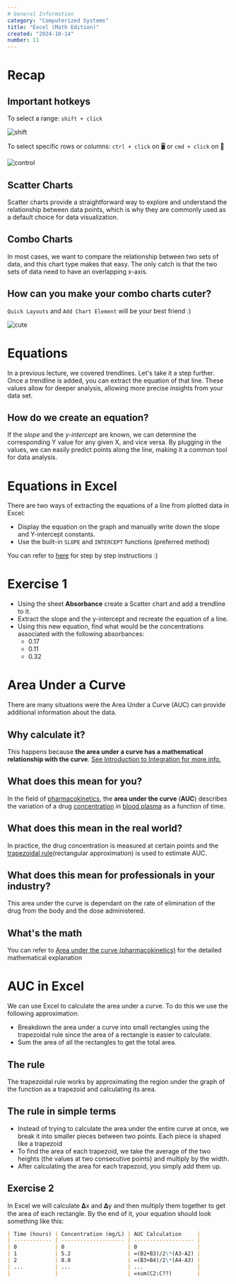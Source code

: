 ```yaml
---
# General Information
category: "Computerized Systems"
title: "Excel (Math Edition)"
created: "2024-10-14"
number: 11
---
```


# Recap

## Important hotkeys

To select a range: `shift + click`

![shift](./assets/shift.gif)

To select specific rows or columns: `ctrl + click` on 🖥️ or `cmd + click` on 🍎

![control](./assets/control.gif)

## Scatter Charts

Scatter charts provide a straightforward way to explore and understand the relationship between data points, which is why they are commonly used as a default choice for data visualization.

## Combo Charts

In most cases, we want to compare the relationship between two sets of data, and this chart type makes that easy. The only catch is that the two sets of data need to have an overlapping x-axis.

## How can you make your combo charts cuter?

`Quick Layouts` and `Add Chart Element` will be your best friend :)

![cute](./assets/cuter.gif)

# Equations

In a previous lecture, we covered trendlines. Let's take it a step further. Once a trendline is added, you can extract the equation of that line. These values allow for deeper analysis, allowing more precise insights from your data set.

## How do we create an equation?

If the _slope_ and the _y-intercept_ are known, we can determine the corresponding Y value for any given X, and vice versa. By plugging in the values, we can easily predict points along the line, making it a common tool for data analysis.

# Equations in Excel

There are two ways of extracting the equations of a line from plotted data in Excel:

- Display the equation on the graph and manually write down the slope and Y-intercept constants.
- Use the built-in `SLOPE` and `INTERCEPT` functions (preferred method)

You can refer to [here](https://www.ablebits.com/office-addins-blog/2019/01/16/excel-trendline-types-equations-formulas/) for step by step instructions :)

# Exercise 1

- Using the sheet **Absorbance** create a Scatter chart and add a trendline to it.
- Extract the slope and the y-intercept and recreate the equation of a line.
- Using this new equation, find what would be the concentrations associated with the following absorbances:
  - 0.17
  - 0.11
  - 0.32

# Area Under a Curve

There are many situations were the Area Under a Curve (AUC) can provide additional information about the data.

## Why calculate it?

This happens because **the area under a curve has a mathematical relationship with the curve**. [See Introduction to Integration for more info.](https://www.mathsisfun.com/calculus/integration-introduction.html)

## What does this mean for you?

In the field of [pharmacokinetics](https://en.wikipedia.org/wiki/Pharmacokinetics), the **area under the curve** (**AUC**) describes the variation of a drug [concentration](https://en.wikipedia.org/wiki/Concentration) in [blood plasma](https://en.wikipedia.org/wiki/Blood_plasma) as a function of time.

## What does this mean in the real world?

In practice, the drug concentration is measured at certain points and the [trapezoidal rule](https://en.wikipedia.org/wiki/Trapezoidal_rule)(rectangular approximation) is used to estimate AUC.

## What does this mean for professionals in your industry?

This area under the curve is dependant on the rate of elimination of the drug from the body and the dose administered.

## What's the math

You can refer to [Area under the curve (pharmacokinetics)](https://en.wikipedia.org/wiki/Area_under_the_curve_%28pharmacokinetics%29) for the detailed mathematical explanation

# AUC in Excel

We can use Excel to calculate the area under a curve. To do this we use the following approximation:

- Breakdown the area under a curve into small rectangles using the trapezoidal rule since the area of a rectangle is easier to calculate.
- Sum the area of all the rectangles to get the total area.

## The rule

The trapezoidal rule works by approximating the region under the graph of the function as a trapezoid and calculating its area.

## The rule in simple terms

- Instead of trying to calculate the area under the entire curve at once, we break it into smaller pieces between two points. Each piece is shaped like a trapezoid
- To find the area of each trapezoid, we take the average of the two heights (the values at two consecutive points) and multiply by the width.
- After calculating the area for each trapezoid, you simply add them up.

## Exercise 2

In Excel we will calculate 𝚫x and 𝚫y and then multiply them together to get the area of each rectangle. By the end of it, your equation should look something like this:

```md
| Time (hours) | Concentration (mg/L) | AUC Calculation     |
| ------------ | -------------------- | ------------------- |
| 0            | 0                    | 0                   |
| 1            | 5.2                  | =(B2+B3)/2\*(A3-A2) |
| 2            | 8.0                  | =(B3+B4)/2\*(A4-A3) |
| ...          | ...                  | ...                 |
|              |                      | =sum(C2:C??)        |
```
